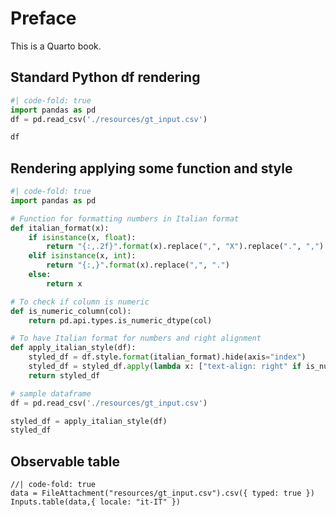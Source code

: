 # Preface {.unnumbered}

This is a Quarto book.

## Standard Python df rendering

```python
#| code-fold: true
import pandas as pd
df = pd.read_csv('./resources/gt_input.csv')

df

```

## Rendering applying some function and style


```python
#| code-fold: true
import pandas as pd

# Function for formatting numbers in Italian format
def italian_format(x):
    if isinstance(x, float):
        return "{:,.2f}".format(x).replace(",", "X").replace(".", ",").replace("X", ".")
    elif isinstance(x, int):
        return "{:,}".format(x).replace(",", ".")
    else:
        return x

# To check if column is numeric
def is_numeric_column(col):
    return pd.api.types.is_numeric_dtype(col)

# To have Italian format for numbers and right alignment
def apply_italian_style(df):
    styled_df = df.style.format(italian_format).hide(axis="index")
    styled_df = styled_df.apply(lambda x: ["text-align: right" if is_numeric_column(df[x.name]) else "" for i in x], axis=0)
    return styled_df

# sample dataframe
df = pd.read_csv('./resources/gt_input.csv')

styled_df = apply_italian_style(df)
styled_df
```

## Observable table

```ojs
//| code-fold: true
data = FileAttachment("resources/gt_input.csv").csv({ typed: true })
Inputs.table(data,{ locale: "it-IT" })
```

